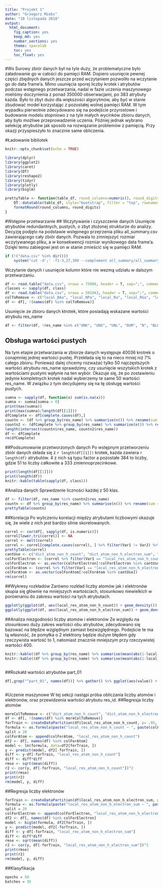 ```yaml
---
title: "Projekt 1"
author: "Grzegorz Miebs"
date: "10 listopada 2018"
output: 
  html_document: 
    fig_caption: yes
    keep_md: yes
    number_sections: yes
    theme: spacelab
    toc: yes
    toc_float: yes
---
```

#Ws
Surowy zbiór danych był na tyle duży, że problematyczne było załadowanie go w całości do pamięci RAM. Dopiero usunięcie pewnej części zbędnych danych jeszcze przed wczytaniem pozwoliło na wczytanie go do data frame'a. Mimo usunięcia sporej liczby krotek i atrybutów podczas wstępnego przetwarzania, nadal w fazie uczenia maszynowego mieliśmy doczynienia z ponad 350000 obserwacjami, po 383 atrybuty każda. Było to zbyt dużo dla większości algorytmów, aby być w stanie zbudować model korzystając z pozostałej wolnej pamięci RAM. W tym wypadku pierwotnie zdecydowano się na podejście przyrostowe i budowanie modelu stopniowo z na tyle małych wycinków zbioru danych, aby było możliwe przeprowadzenie uczenia. Później jednak wybrano selekcję atrybutów jak sposób na rozwiązanie problemów z pamięcią. Przy okazji przyspieszyło to znacznie same obliczenia. 

#Ładowanie bibliotek
```r
knitr::opts_chunk$set(echo = TRUE)
```

```r
library(dplyr)
library(ggplot2)
library(caret)
library(DT)
library(reshape2)
library(tidyr)
library(plotly)
library(biglm)
```

```r
prettyTable <- function(table_df, round_columns=numeric(), round_digits=2) {
    DT::datatable(table_df, style="bootstrap", filter = "top", rownames = FALSE, extensions = "Buttons", options = list(dom = 'Bfrtip', buttons = c('copy', 'csv', 'excel', 'pdf', 'print'))) %>%
    formatRound(round_columns, round_digits)
}
```
#Wstępne przetwarzanie
## Wczytywanie i czyszczenie danych
Usunięcie atrybutów redundantnych, pustych, o zbyt złożonej strukturze do analizy. Decyzję podjęto na podstawie wstępnego przejrzenia pliku all_summary.csv zawierającego cały zbiór danych. Pozwala to zmniejszyć rozmiar wczytywanego pliku, a w konsekwencji rozmiar wynikowego data frame'a. Dzięki temu zabiegowi jest on w stanie zmieścić się w pamięci RAM.
```r
if (!("data.csv" %in% dir())) 
    system("cut -d';' -f1-3,27,399 --complement all_summary/all_summary.csv > data.csv")
```

Wczytanie danych i usunięcie kolumn które nie wezmą udziału w dalszym przetwarzaniu.
```r
df <- read.table("data.csv", nrows = 75000, header = T, sep=";", comment.char = "")
classes <- sapply(df, class)
df <- read.table("data.csv", nrows = 591043, header = T, sep=";", comment.char = "", colClasses = classes)
colToRemove <- c("local_BAa", "local_NPa", "local_Ra", "local_RGa", "local_SRGa", "local_CCSa", "local_CCPa", "local_ZOa", "local_ZDa", "local_ZD_minus_a", "local_ZD_plus_a", "local_res_atom_count", "local_res_atom_non_h_occupancy_sum", "local_res_atom_non_h_electron_occupancy_sum", "local_res_atom_C_count", "local_res_atom_N_count", "local_res_atom_O_count", "local_res_atom_S_count", "dict_atom_C_count", "dict_atom_N_count", "dict_atom_O_count", "dict_atom_S_count", "fo_col", "fc_col", "weight_col", "grid_space", "solvent_radius", "solvent_opening_radius", "part_step_FoFc_std_min", "part_step_FoFc_std_max", "part_step_FoFc_std_step")
df <- df[, !(names(df) %in% colToRemove)]
```

Usunięcie ze zbioru danych ktrotek, które posiadają wskazane wartości atrybutu res_name
```r
df <- filter(df, !res_name %in% c("UNK", "UNX", "UNL", "DUM", "N", "BLOB", "ALA", "ARG", "ASN", "ASP", "CYS", "GLN", "GLU", "GLY", "HIS", "ILE", "LEU", "LYS", "MET", "MSE", "PHE", "PRO", "SEC", "SER", "THR", "TRP", "TYR", "VAL", "DA", "DG", "DT", "DC", "DU", "A", "G", "T", "C", "U", "HOH", "H20", "WAT"))
```

## Obsługa wartości pustych
Na tym etapie przetwarzania w zbiorze danych występuje 40036 krotrek o conajmniej jednej wartości pustej. Przekłada się to na nieco mniej niż 7% całego zbioru. Ponieważ dalej chcemy rozważać tylko 50 najczęstszych wartości atrybutu res_name sprawdzimy, czy usunięcie wszytskich krotek z wartościami pustymi wpłynie na ten wybór. Okazuje się, że po zostawieniu jedynie kompletnych krotek nadal wybierzemy te same 50 wartości res_name. W związku z tym decydujemy się na tę obsługę wartości pustych.
```r
sumna <- sapply(df, function(x) sum(is.na(x)))
sumna <- sumna[sumna > 0]
print(max(sumna))
print(max(sumna)/length(df[[1]]))
dfComplete <- df[complete.cases(df),]
countn <- (df %>% group_by(res_name) %>% summarise(n()) %>% rename(sum = "n()") %>% filter(!is.na(res_name)) %>% arrange(desc(sum)))[1:50,1]
countn2 <- (dfComplete %>% group_by(res_name) %>% summarise(n()) %>% rename(sum = "n()") %>% arrange(desc(sum)))[1:50,1]
length(intersect(countn$res_name, countn2$res_name))
df <- dfComplete
rm(dfComplete)
```

##Podsumowanie przetworzonych danych
Po wstępnym przetworzeniu zbiór danych składa się z `r length(df[[1]])` krotek, każda zawiera `r length(df)` atrybutów. 4 z nich są typu factor a pozostałe 384 to liczby, gdzie 51 to liczby całkowite a 333 zmiennoprzecinkowe.
```r
print(length(df[[1]]))
print(length(df))
knitr::kable(table(sapply(df, class)))
```

#Analiza danych
Sprawdzenie liczności każdej z 50 klas.
```r
df <- filter(df, res_name %in% countn2$res_name)
countn <- df %>% group_by(res_name) %>% summarise(n()) %>% rename(sum = "n()") %>% arrange(desc(sum))
prettyTable(countn)
```

##Korelacja
Po wyliczeniu korelacji między atrybutami liczbowymi okazuje się, że wiele z nich jest bardzo silnie skorelowanych. 
```r
correl <- cor(df[, sapply(df, is.numeric)])
correl[lower.tri(correl)] <- NA
correl <- melt(correl)
correl <- correl[complete.cases(correl), ] %>% filter(Var1 != Var2) %>% mutate(absValue = abs(value)) %>% arrange(desc(absValue))
prettyTable(correl)
cantUse <- c("dict_atom_non_h_count", "dict_atom_non_h_electron_sum", "local_res_atom_non_h_electron_sum", "local_res_atom_non_h_count")
colForElectron <- (correl %>% filter(Var1 == "local_res_atom_non_h_count", abs(value) > 0.6))$Var2
colForElectron <- as.vector(colForElectron[!colForElectron %in% cantUse])
colForAtom <- (correl %>% filter(Var1 == "local_res_atom_non_h_electron_sum", abs(value) > 0.6))$Var2
colForAtom <- as.vector(colForAtom[!colForAtom %in% cantUse])
rm(correl)
```

##Wykresy rozkładów
Zarówno rozkład liczby atomów jak i elektronów skupia się głównie na mniejszych wartościach, stosunkowo niewielkich w porównaniu do zakresu wartości na tych atrybutach.
```r
ggplotly(ggplot(df, aes(local_res_atom_non_h_count)) + geom_density())
ggplotly(ggplot(df, aes(local_res_atom_non_h_electron_sum)) + geom_density())
```

##Analiza niezgodności liczby atomów i elektronów
Ze względu na stosunkowo duży zakres wartości obu atrybutów, zdecydowano się bazować na błędzie względnym zamiast bezwzględnego. Podejście te ma tą własność, że pomyłka o 2 elektrony będzie dużym błędem gdy rzeczywista wartość to 1, natomiast znacznie mniejszym przy rzeczywistej wartości 400.
```r
knitr::kable((df %>% group_by(res_name) %>% summarise(mean(abs(1-local_res_atom_non_h_count/dict_atom_non_h_count))) %>% rename(sum = 2) %>% arrange(desc(sum)))[1:10,] %>% rename("średni błąd względny liczby atomów" = 2))
knitr::kable((df %>% group_by(res_name) %>% summarise(mean(abs(1-local_res_atom_non_h_electron_sum/dict_atom_non_h_electron_sum))) %>% rename(sum = 2) %>% arrange(desc(sum)))[1:10,] %>% rename("średni błąd względny liczby elektronów" = 2))
```

<style>
  .bigplot{
      overflow-x:scroll;
      white-space: nowrap;
  }

  .bigplot img{
     max-width: none;
  }


</style>
<div class="bigplot">
##Rozkałd wartości atrybutów part_01
```r
df[,grep("^part_01", names(df))] %>% gather() %>% ggplot(aes(value)) + facet_wrap(~ key, scales = "free") + geom_density()
```
</div>

#Uczenie maszynowe
W tej sekcji nastąpi próba obliczania liczby atomów i elektronów, oraz przewidzenia wartości atrybutu res_id.
##Regresja liczby atomów
```r
moreColToRemove <- c("dict_atom_non_h_count", "dict_atom_non_h_electron_sum", "pdb_code", "res_id", "chain_id")
df <- df[, !(names(df) %in% moreColToRemove)]
forTrain <- createDataPartition(df$local_res_atom_non_h_count, p= .95, list=F)
formula <- as.formula(paste("local_res_atom_non_h_count ~ ", paste(colForAtom, collapse = " + ")))
split = 20
colForAtom <- append(colForAtom, "local_res_atom_non_h_count")
df2 <- df[, names(df) %in% colForAtom]
model <- lm(formula, data=df2[forTrain, ])
y <- predict(model, df2[-forTrain, ])
diff <- y-df[-forTrain, "local_res_atom_non_h_count"]
diff <- diff*diff
rmse <- sqrt(mean(diff))
r2 <- cor(y, df[-forTrain, "local_res_atom_non_h_count"])^2
print(rmse)
print(r2)
rm(model, y, diff)
```

##Regresja liczby elektronów
```r
forTrain <- createDataPartition(df$local_res_atom_non_h_electron_sum, p= .95, list=F)
formula <- as.formula(paste("local_res_atom_non_h_electron_sum ~ ", paste(colForElectron, collapse = " + ")))
split = 20
colForElectron <- append(colForElectron, "local_res_atom_non_h_electron_sum")
df2 <- df[, names(df) %in% colForElectron]
model <- biglm(formula, df2[forTrain, ])
y <- predict(model, df2[-forTrain, ])
diff <- y-df[-forTrain, "local_res_atom_non_h_electron_sum"]
diff <- diff*diff
rmse <- sqrt(mean(diff))
r2 <- cor(y, df[-forTrain, "local_res_atom_non_h_electron_sum"])^2
print(rmse)
print(r2)
rm(model, y, diff)
```
##Klasyfikacja
```r
epochs = 50
batches = 35
```
